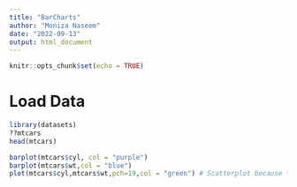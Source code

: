```yaml
---
title: "BarCharts"
author: "Moniza Naseem"
date: "2022-09-13"
output: html_document
---
```


```r
knitr::opts_chunk$set(echo = TRUE)
```

# Load Data
```r

library(datasets)
??mtcars
head(mtcars)

```

```r
barplot(mtcars$cyl, col = "purple")
barplot(mtcars$wt,col = "blue")
plot(mtcars$cyl,mtcars$wt,pch=19,col = "green") # Scatterplot because two quantitative                                                  # variables
```

